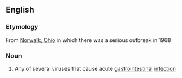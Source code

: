 ==English==

===Etymology===
From [[w:Norwalk, Ohio|Norwalk, Ohio]] in which there was a serious outbreak in 1968

===Noun===
{{en-noun|head=[[Norwalk]] [[virus]]|es}}

# Any of several viruses that cause acute [[gastrointestinal]] [[infection]]
